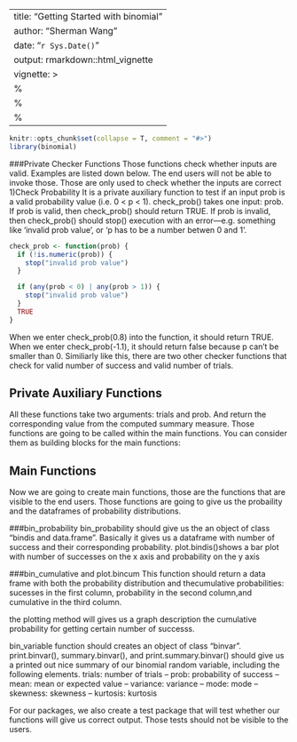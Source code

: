 
---
title: "Getting Started with binomial"
author: "Sherman Wang"
date: "`r Sys.Date()`"
output: rmarkdown::html_vignette
vignette: >
  %\VignetteIndexEntry{Introduction to binomial}
  %\VignetteEngine{knitr::rmarkdown}
  %\VignetteEncoding{UTF-8}
---
```r
knitr::opts_chunk$set(collapse = T, comment = "#>")
library(binomial)
```


###Private Checker Functions
Those functions check whether inputs are valid. Examples are listed down below. The end users will not be able to invoke those. Those are only used to check whether the inputs are correct
1)Check Probability
It is a private auxiliary function to test if an input prob is a valid probability value (i.e. 0 < p < 1). check_prob() takes one input: prob. If prob is valid, then check_prob() should return TRUE. If prob is invalid, then check_prob() should stop() execution with an error—e.g. something like 'invalid prob value', or 'p has to be a number betwen 0 and 1'.
```r
check_prob <- function(prob) {
  if (!is.numeric(prob)) {
    stop("invalid prob value")
  }

  if (any(prob < 0) | any(prob > 1)) {
    stop("invalid prob value")
  }
  TRUE
}
```
When we enter check_prob(0.8) into the function, it should return TRUE. When we enter check_prob(-1.1), it should return false because p can't be smaller than 0. Similiarly like this, there are two other checker functions that check for valid number of success and valid number of trials.


## Private Auxiliary Functions

All these functions take two arguments: trials and prob. And return the corresponding
value from the computed summary measure. Those functions are going to be called within the main functions. You can consider them as building blocks for the main functions:


## Main Functions

Now we are going to create main functions, those are the functions that are visible to the end users. Those functions are going to give us the probaility and the dataframes of probability distributions. 

###bin_probability
bin_probability should give us the an object of class "bindis and data.frame". Basically it gives us a dataframe with number of success and their corresponding probability. 
plot.bindis()shows a bar plot with number of successes on the x axis and probability on the y axis



###bin_cumulative and plot.bincum
This function should return a data frame with both the probability distribution and thecumulative probabilities: sucesses in the first column, probability in the second column,and cumulative in the third column.


the plotting method will gives us a graph description the cumulative probability for getting certain number of successs. 


bin_variable function should creates an object of class "binvar". print.binvar(), summary.binvar(), and print.summary.binvar() should give us a printed out nice summary of our binomial random variable, including the following elements.
trials: number of trials
– prob: probability of success
– mean: mean or expected value
– variance: variance
– mode: mode
– skewness: skewness
– kurtosis: kurtosis



For our packages, we also create a test package that will test whether our functions will give us correct output. Those tests should not be visible to the users. 

